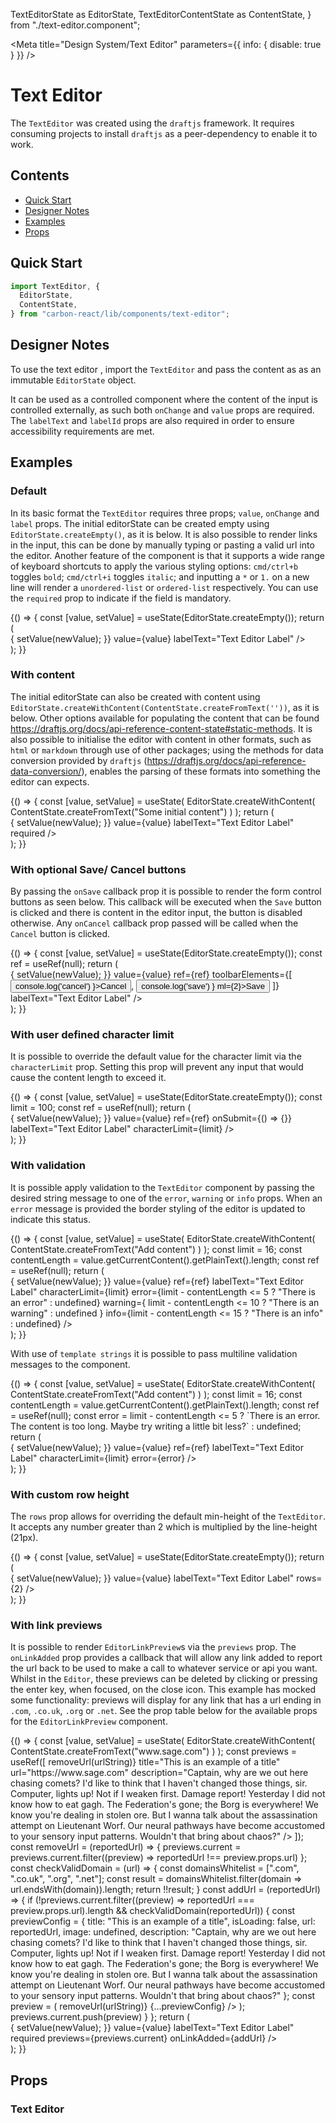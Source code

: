   TextEditorState as EditorState,
  TextEditorContentState as ContentState,
} from "./text-editor.component";

<Meta
  title="Design System/Text Editor"
  parameters={{ info: { disable: true } }}
/>

# Text Editor
The `TextEditor` was created using the `draftjs` framework. It requires consuming projects to install `draftjs` as a
peer-dependency to enable it to work.

## Contents
- [Quick Start](#quick-start)
- [Designer Notes](#designer-notes)
- [Examples](#examples)
- [Props](#props)

## Quick Start

```javascript
import TextEditor, {
  EditorState,
  ContentState,
} from "carbon-react/lib/components/text-editor";
```

## Designer Notes 
To use the text editor , import the `TextEditor` and pass the content as as an immutable `EditorState` object.

It can be used as a controlled component where the content of the input is controlled externally, as such both
`onChange` and `value` props are required. The `labelText` and `labelId` props are also required in order to ensure
accessibility requirements are met.

## Examples

### Default
In its basic format the `TextEditor` requires three props; `value`, `onChange` and `label` props. The initial
editorState can be created empty using `EditorState.createEmpty()`, as it is below. It is also possible to render links
in the input, this can be done by manually typing or pasting a valid url into the editor. Another feature of the
component is that it supports a wide range of keyboard shortcuts to apply the various styling options: `cmd/ctrl+b`
toggles `bold`; `cmd/ctrl+i` toggles `italic`; and inputting a `*` or `1.` on a new line will render a
`unordered-list` or `ordered-list` respectively.
You can use the `required` prop to indicate if the field is mandatory.

<Preview>
  <Story name="default">
    {() => {
      const [value, setValue] = useState(EditorState.createEmpty());
      return (
        <div style={{ padding: "4px" }}>
          <TextEditor
            onChange={(newValue) => {
              setValue(newValue);
            }}
            value={value}
            labelText="Text Editor Label"
          />
        </div>
      );
    }}
  </Story>
</Preview>

### With content
The initial editorState can also be created with content using
`EditorState.createWithContent(ContentState.createFromText(''))`, as it is below. Other options available for
populating the content that can be found https://draftjs.org/docs/api-reference-content-state#static-methods.
It is also possible to initialise the editor with content in other formats, such as `html` or `markdown` through use of
other packages; using the methods for data conversion provided by `draftjs`
(https://draftjs.org/docs/api-reference-data-conversion/), enables the parsing of these formats into something the
editor can expects.

<Preview>
  <Story name="with content">
    {() => {
      const [value, setValue] = useState(
        EditorState.createWithContent(
          ContentState.createFromText("Some initial content")
        )
      );
      return (
        <div style={{ padding: "4px" }}>
          <TextEditor
            onChange={(newValue) => {
              setValue(newValue);
            }}
            value={value}
            labelText="Text Editor Label"
            required
          />
        </div>
      );
    }}
  </Story>
</Preview>

### With optional Save/ Cancel buttons
By passing the `onSave` callback prop it is possible to render the form control buttons as seen below. This callback
will be executed when the `Save` button is clicked and there is content in the editor input, the button is disabled
otherwise. Any `onCancel` callback prop passed will be called when the `Cancel` button is clicked.

<Preview>
  <Story name="with optional buttons">
    {() => {
      const [value, setValue] = useState(EditorState.createEmpty());
      const ref = useRef(null);
      return (
        <div style={{ padding: "4px" }}>
          <TextEditor
            onChange={(newValue) => {
              setValue(newValue);
            }}
            value={value}
            ref={ref}
            toolbarElements={[
              <Button key="cancel button" buttonType="tertiary" onClick={ () => console.log('cancel') }>Cancel</Button>,
              <Button key="save button" buttonType='primary' type="button" onClick={ () => console.log('save') } ml={2}>Save</Button>
            ]}
            labelText="Text Editor Label"
          />
        </div>
      );
    }}
  </Story>
</Preview>

### With user defined character limit
It is possible to override the default value for the character limit via the `characterLimit` prop. Setting this prop
will prevent any input that would cause the content length to exceed it.

<Preview>
  <Story
    name="with optional character limit"
    parameters={{ chromatic: { disable: true } }}
  >
    {() => {
      const [value, setValue] = useState(EditorState.createEmpty());
      const limit = 100;
      const ref = useRef(null);
      return (
        <div style={{ padding: "4px" }}>
          <TextEditor
            onChange={(newValue) => {
              setValue(newValue);
            }}
            value={value}
            ref={ref}
            onSubmit={() => {}}
            labelText="Text Editor Label"
            characterLimit={limit}
          />
        </div>
      );
    }}
  </Story>
</Preview>

### With validation
It is possible apply validation to the `TextEditor` component by passing the desired string message to one of the `error`,
`warning` or `info` props. When an `error` message is provided the border styling of the editor is updated to indicate
this status.

<Preview>
  <Story name="with validation">
    {() => {
      const [value, setValue] = useState(
        EditorState.createWithContent(
          ContentState.createFromText("Add content")
        )
      );
      const limit = 16;
      const contentLength = value.getCurrentContent().getPlainText().length;
      const ref = useRef(null);
      return (
        <div style={{ padding: "4px" }}>
          <TextEditor
            onChange={(newValue) => {
              setValue(newValue);
            }}
            value={value}
            ref={ref}
            labelText="Text Editor Label"
            characterLimit={limit}
            error={limit - contentLength <= 5 ? "There is an error" : undefined}
            warning={
              limit - contentLength <= 10 ? "There is an warning" : undefined
            }
            info={limit - contentLength <= 15 ? "There is an info" : undefined}
          />
        </div>
      );
    }}
  </Story>
</Preview>

With use of `template strings` it is possible to pass multiline validation messages to the component.

<Preview>
  <Story name="with multiline validation" parameters={{ chromatic: { disable: true }}}>
    {() => {
      const [value, setValue] = useState(
        EditorState.createWithContent(
          ContentState.createFromText("Add content")
        )
      );
      const limit = 16;
      const contentLength = value.getCurrentContent().getPlainText().length;
      const ref = useRef(null);
      const error =
        limit - contentLength <= 5
          ? `There is an error.
The content is too long.
Maybe try writing a little bit less?`
          : undefined;
      return (
        <div style={{ padding: "4px" }}>
          <TextEditor
            onChange={(newValue) => {
              setValue(newValue);
            }}
            value={value}
            ref={ref}
            labelText="Text Editor Label"
            characterLimit={limit}
            error={error}
          />
        </div>
      );
    }}
  </Story>
</Preview>

### With custom row height
The `rows` prop allows for overriding the default min-height of the `TextEditor`. It accepts any number greater than 2 
which is multiplied by the line-height (21px). 

<Preview>
  <Story name="with custom row height">
    {() => {
      const [value, setValue] = useState(EditorState.createEmpty());
      return (
        <div style={{ padding: "4px" }}>
          <TextEditor
            onChange={(newValue) => {
              setValue(newValue);
            }}
            value={value}
            labelText="Text Editor Label"
            rows={2}
          />
        </div>
      );
    }}
  </Story>
</Preview>

### With link previews
It is possible to render `EditorLinkPreview`s via the `previews` prop. The `onLinkAdded` prop provides a callback 
that will allow any link added to report the url back to be used to make a call to whatever service or api you want. 
Whilst in the `Editor`, these previews can be deleted by clicking or pressing the enter key, when focused, on the close 
icon. This example has mocked some functionality: previews will display for any link that has a url ending in `.com`, 
`.co.uk`, `.org` or `.net`. See the prop table below for the available props for the `EditorLinkPreview` component.

<Preview>
  <Story name="with link previews">
    {() => {
      const [value, setValue] = useState(
        EditorState.createWithContent(
          ContentState.createFromText("www.sage.com")
        )
      );
      const previews = useRef([
        <EditorLinkPreview
          onClose={(urlString) => removeUrl(urlString)}
          title="This is an example of a title"
          url="https://www.sage.com"
          description="Captain, why are we out here chasing comets? I'd like to think that I haven't changed those things, sir. Computer, lights up! Not if I weaken first. Damage report! Yesterday I did not know how to eat gagh. The Federation's gone; the Borg is everywhere! We know you're dealing in stolen ore. But I wanna talk about the assassination attempt on Lieutenant Worf. Our neural pathways have become accustomed to your sensory input patterns. Wouldn't that bring about chaos?"
        />
      ]);
      const removeUrl = (reportedUrl) => {
        previews.current = previews.current.filter((preview) => reportedUrl !== preview.props.url)
      };
      const checkValidDomain = (url) => {
        const domainsWhitelist = [".com", ".co.uk", ".org", ".net"];
        const result = domainsWhitelist.filter(domain => url.endsWith(domain)).length;
        return !!result;
      }
      const addUrl = (reportedUrl) => {
        if (!previews.current.filter((preview) => reportedUrl === preview.props.url).length && checkValidDomain(reportedUrl)) {
          const previewConfig = {
            title: "This is an example of a title",
            isLoading: false,
            url: reportedUrl,
            image: undefined,
            description: "Captain, why are we out here chasing comets? I'd like to think that I haven't changed those things, sir. Computer, lights up! Not if I weaken first. Damage report! Yesterday I did not know how to eat gagh. The Federation's gone; the Borg is everywhere! We know you're dealing in stolen ore. But I wanna talk about the assassination attempt on Lieutenant Worf. Our neural pathways have become accustomed to your sensory input patterns. Wouldn't that bring about chaos?"
          };
          const preview = (
            <EditorLinkPreview
              onClose={(urlString) => removeUrl(urlString)}
              {...previewConfig}
            />
          );
          previews.current.push(preview)
        }
      };
      return (
        <div style={{ padding: "4px" }}>
          <TextEditor
            onChange={(newValue) => {
              setValue(newValue);
            }}
            value={value}
            labelText="Text Editor Label"
            required
            previews={previews.current}
            onLinkAdded={addUrl}
          />
        </div>
      );
    }}
  </Story>
</Preview>

## Props

### Text Editor 

<StyledSystemProps
  of={TextEditor}
  margin
  noHeader
/>
